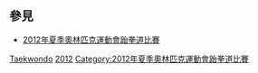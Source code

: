 
== 參見 ==
* [[2012年夏季奧林匹克運動會跆拳道比賽|2012年夏季奧林匹克運動會跆拳道比賽]]

[[Category:2012年夏季奧林匹克運動會運動員|Taekwondo]]
[[Category:各年夏季奧林匹克運動會跆拳道運動員|2012]]
[[Category:2012年夏季奧林匹克運動會跆拳道比賽|Category:2012年夏季奧林匹克運動會跆拳道比賽]]